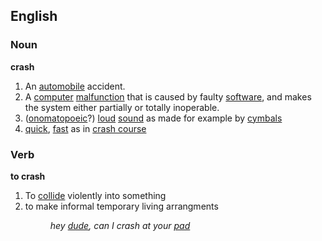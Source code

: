 ==English==
===Noun===
'''crash'''
#An [[automobile]] accident.
#A [[computer]] [[malfunction]] that is caused by faulty [[software]], and makes the system either partially or totally inoperable.
#([[onomatopoeic]]?) [[loud]] [[sound]]  as made for example by [[cymbal]]s
#[[quick]], [[fast]] as in [[crash course]]

===Verb===
'''to crash'''
#To [[collide]] violently into something
#to make informal temporary living arrangments
#: ''hey [[dude]], can I crash at your [[pad]]''
